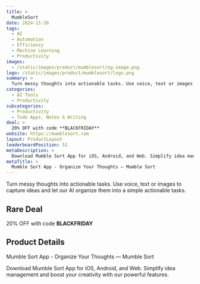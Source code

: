 ```yaml
---
title: >
  MumbleSort
date: 2024-11-26
tags:
  - AI
  - Automation
  - Efficiency
  - Machine Learning
  - Productivity
images:
  - /static/images/product/mumblesort/og-image.png
logo: /static/images/product/mumblesort/logo.png
summary: >
  Turn messy thoughts into actionable tasks. Use voice, text or images to capture ideas and let our AI organize them into a simple actionable tasks.
categories:
  - AI Tools
  - Productivity
subcategories:
  - Productivity
  - Todo Apps, Notes & Writing
deal: >
  20% OFF with code **BLACKFRIDAY**
website: https://mumblesort.com
layout: ProductLayout
leaderboardPosition: 51
metaDescription: >
  Download Mumble Sort App for iOS, Android, and Web. Simplify idea management and boost your creativity with our powerful features.
metaTitle: >
  Mumble Sort App - Organize Your Thoughts — Mumble Sort
---
```

Turn messy thoughts into actionable tasks. Use voice, text or images to capture ideas and let our AI organize them into a simple actionable tasks.

## Rare Deal

20% OFF with code **BLACKFRIDAY**

## Product Details

Mumble Sort App - Organize Your Thoughts — Mumble Sort

Download Mumble Sort App for iOS, Android, and Web. Simplify idea management and boost your creativity with our powerful features.

